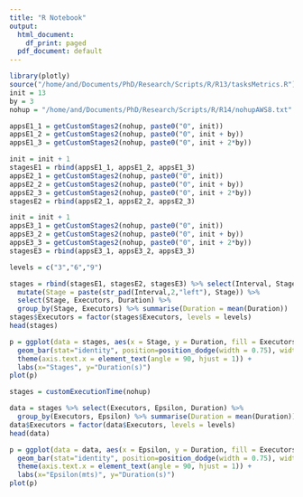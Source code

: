 ```yaml
---
title: "R Notebook"
output:
  html_document:
    df_print: paged
  pdf_document: default
---
```


```r
library(plotly)
source("/home/and/Documents/PhD/Research/Scripts/R/R13/tasksMetrics.R")
init = 13
by = 3
nohup = "/home/and/Documents/PhD/Research/Scripts/R/R14/nohupAWS8.txt"

appsE1_1 = getCustomStages2(nohup, paste0("0", init))
appsE1_2 = getCustomStages2(nohup, paste0("0", init + by))
appsE1_3 = getCustomStages2(nohup, paste0("0", init + 2*by))

init = init + 1
stagesE1 = rbind(appsE1_1, appsE1_2, appsE1_3)
appsE2_1 = getCustomStages2(nohup, paste0("0", init))
appsE2_2 = getCustomStages2(nohup, paste0("0", init + by))
appsE2_3 = getCustomStages2(nohup, paste0("0", init + 2*by))
stagesE2 = rbind(appsE2_1, appsE2_2, appsE2_3)

init = init + 1
appsE3_1 = getCustomStages2(nohup, paste0("0", init))
appsE3_2 = getCustomStages2(nohup, paste0("0", init + by))
appsE3_3 = getCustomStages2(nohup, paste0("0", init + 2*by))
stagesE3 = rbind(appsE3_1, appsE3_2, appsE3_3)

levels = c("3","6","9")
```


```r
stages = rbind(stagesE1, stagesE2, stagesE3) %>% select(Interval, Stage, Executors, Duration) %>%
  mutate(Stage = paste(str_pad(Interval,2,"left"), Stage)) %>%
  select(Stage, Executors, Duration) %>%
  group_by(Stage, Executors) %>% summarise(Duration = mean(Duration))
stages$Executors = factor(stages$Executors, levels = levels)
head(stages)

```

```r

p = ggplot(data = stages, aes(x = Stage, y = Duration, fill = Executors)) +
  geom_bar(stat="identity", position=position_dodge(width = 0.75), width = 0.7) + 
  theme(axis.text.x = element_text(angle = 90, hjust = 1)) +
  labs(x="Stages", y="Duration(s)")
plot(p)
```


```r
stages = customExecutionTime(nohup)

data = stages %>% select(Executors, Epsilon, Duration) %>%
  group_by(Executors, Epsilon) %>% summarise(Duration = mean(Duration))
data$Executors = factor(data$Executors, levels = levels)
head(data)
```

```r
p = ggplot(data = data, aes(x = Epsilon, y = Duration, fill = Executors)) +
  geom_bar(stat="identity", position=position_dodge(width = 0.75), width = 0.7) + 
  theme(axis.text.x = element_text(angle = 90, hjust = 1)) +
  labs(x="Epsilon(mts)", y="Duration(s)")
plot(p)
```